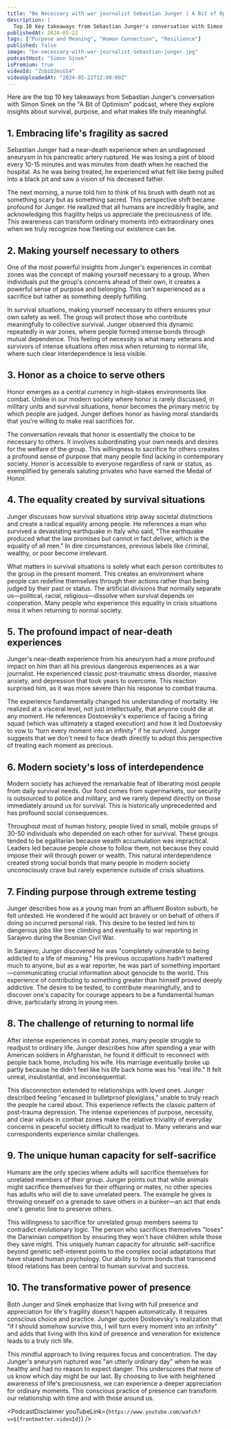 ```yaml
---
title: "Be Necessary with war journalist Sebastian Junger | A Bit of Optimism Podcast"
description: |
  Top 10 key takeaways from Sebastian Junger's conversation with Simon Sinek on the "A Bit of Optimism" podcast, where they explore insights about survival, purpose, and what makes life truly meaningful.
publishedAt: 2024-05-22
tags: ["Purpose and Meaning", "Human Connection", "Resilience"]
published: false
image: "be-necessary-with-war-journalist-sebastian-junger.jpg"
podcastHost: "Simon Sinek"
isPremium: true
videoId: "ZsbiQ2msGS4"
videoUploadedAt: "2024-05-22T12:00:00Z"
---
```



<PodcastSummaryPageLayout frontmatter={frontmatter}>

Here are the top 10 key takeaways from Sebastian Junger's conversation with Simon Sinek on the "A Bit of Optimism" podcast, where they explore insights about survival, purpose, and what makes life truly meaningful.

## 1. Embracing life's fragility as sacred

Sebastian Junger had a near-death experience when an undiagnosed aneurysm in his pancreatic artery ruptured. He was losing a pint of blood every 10-15 minutes and was minutes from death when he reached the hospital. As he was being treated, he experienced what felt like being pulled into a black pit and saw a vision of his deceased father.

The next morning, a nurse told him to think of his brush with death not as something scary but as something sacred. This perspective shift became profound for Junger. He realized that all humans are incredibly fragile, and acknowledging this fragility helps us appreciate the preciousness of life. This awareness can transform ordinary moments into extraordinary ones when we truly recognize how fleeting our existence can be.

## 2. Making yourself necessary to others

One of the most powerful insights from Junger's experiences in combat zones was the concept of making yourself necessary to a group. When individuals put the group's concerns ahead of their own, it creates a powerful sense of purpose and belonging. This isn't experienced as a sacrifice but rather as something deeply fulfilling.

In survival situations, making yourself necessary to others ensures your own safety as well. The group will protect those who contribute meaningfully to collective survival. Junger observed this dynamic repeatedly in war zones, where people formed intense bonds through mutual dependence. This feeling of necessity is what many veterans and survivors of intense situations often miss when returning to normal life, where such clear interdependence is less visible.

## 3. Honor as a choice to serve others

Honor emerges as a central currency in high-stakes environments like combat. Unlike in our modern society where honor is rarely discussed, in military units and survival situations, honor becomes the primary metric by which people are judged. Junger defines honor as having moral standards that you're willing to make real sacrifices for.

The conversation reveals that honor is essentially the choice to be necessary to others. It involves subordinating your own needs and desires for the welfare of the group. This willingness to sacrifice for others creates a profound sense of purpose that many people find lacking in contemporary society. Honor is accessible to everyone regardless of rank or status, as exemplified by generals saluting privates who have earned the Medal of Honor.

## 4. The equality created by survival situations

Junger discusses how survival situations strip away societal distinctions and create a radical equality among people. He references a man who survived a devastating earthquake in Italy who said, "The earthquake produced what the law promises but cannot in fact deliver, which is the equality of all men." In dire circumstances, previous labels like criminal, wealthy, or poor become irrelevant.

What matters in survival situations is solely what each person contributes to the group in the present moment. This creates an environment where people can redefine themselves through their actions rather than being judged by their past or status. The artificial divisions that normally separate us—political, racial, religious—dissolve when survival depends on cooperation. Many people who experience this equality in crisis situations miss it when returning to normal society.

## 5. The profound impact of near-death experiences

Junger's near-death experience from his aneurysm had a more profound impact on him than all his previous dangerous experiences as a war journalist. He experienced classic post-traumatic stress disorder, massive anxiety, and depression that took years to overcome. This reaction surprised him, as it was more severe than his response to combat trauma.

The experience fundamentally changed his understanding of mortality. He realized at a visceral level, not just intellectually, that anyone could die at any moment. He references Dostoevsky's experience of facing a firing squad (which was ultimately a staged execution) and how it led Dostoevsky to vow to "turn every moment into an infinity" if he survived. Junger suggests that we don't need to face death directly to adopt this perspective of treating each moment as precious.

## 6. Modern society's loss of interdependence

Modern society has achieved the remarkable feat of liberating most people from daily survival needs. Our food comes from supermarkets, our security is outsourced to police and military, and we rarely depend directly on those immediately around us for survival. This is historically unprecedented and has profound social consequences.

Throughout most of human history, people lived in small, mobile groups of 30-50 individuals who depended on each other for survival. These groups tended to be egalitarian because wealth accumulation was impractical. Leaders led because people chose to follow them, not because they could impose their will through power or wealth. This natural interdependence created strong social bonds that many people in modern society unconsciously crave but rarely experience outside of crisis situations.

## 7. Finding purpose through extreme testing

Junger describes how as a young man from an affluent Boston suburb, he felt untested. He wondered if he would act bravely or on behalf of others if doing so incurred personal risk. This desire to be tested led him to dangerous jobs like tree climbing and eventually to war reporting in Sarajevo during the Bosnian Civil War.

In Sarajevo, Junger discovered he was "completely vulnerable to being addicted to a life of meaning." His previous occupations hadn't mattered much to anyone, but as a war reporter, he was part of something important—communicating crucial information about genocide to the world. This experience of contributing to something greater than himself proved deeply addictive. The desire to be tested, to contribute meaningfully, and to discover one's capacity for courage appears to be a fundamental human drive, particularly strong in young men.

## 8. The challenge of returning to normal life

After intense experiences in combat zones, many people struggle to readjust to ordinary life. Junger describes how after spending a year with American soldiers in Afghanistan, he found it difficult to reconnect with people back home, including his wife. His marriage eventually broke up partly because he didn't feel like his life back home was his "real life." It felt unreal, insubstantial, and inconsequential.

This disconnection extended to relationships with loved ones. Junger described feeling "encased in bulletproof plexiglass," unable to truly reach the people he cared about. This experience reflects the classic pattern of post-trauma depression. The intense experiences of purpose, necessity, and clear values in combat zones make the relative triviality of everyday concerns in peaceful society difficult to readjust to. Many veterans and war correspondents experience similar challenges.

## 9. The unique human capacity for self-sacrifice

Humans are the only species where adults will sacrifice themselves for unrelated members of their group. Junger points out that while animals might sacrifice themselves for their offspring or mates, no other species has adults who will die to save unrelated peers. The example he gives is throwing oneself on a grenade to save others in a bunker—an act that ends one's genetic line to preserve others.

This willingness to sacrifice for unrelated group members seems to contradict evolutionary logic. The person who sacrifices themselves "loses" the Darwinian competition by ensuring they won't have children while those they save might. This uniquely human capacity for altruistic self-sacrifice beyond genetic self-interest points to the complex social adaptations that have shaped human psychology. Our ability to form bonds that transcend blood relations has been central to human survival and success.

## 10. The transformative power of presence

Both Junger and Sinek emphasize that living with full presence and appreciation for life's fragility doesn't happen automatically. It requires conscious choice and practice. Junger quotes Dostoevsky's realization that "if I should somehow survive this, I will turn every moment into an infinity" and adds that living with this kind of presence and veneration for existence leads to a truly rich life.

This mindful approach to living requires focus and concentration. The day Junger's aneurysm ruptured was "an utterly ordinary day" when he was healthy and had no reason to expect danger. This underscores that none of us know which day might be our last. By choosing to live with heightened awareness of life's preciousness, we can experience a deeper appreciation for ordinary moments. This conscious practice of presence can transform our relationship with time and with those around us.

<PodcastDisclaimer
  youTubeLink={`https://www.youtube.com/watch?v=${frontmatter.videoId}`}
/>

</PodcastSummaryPageLayout>
